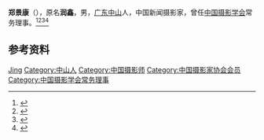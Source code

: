 '''郑景康'''（{{bd|1904年|8月|1978年|8月23日}}），原名'''润鑫'''，男，[[广东|广东]][[香山县|中山]]人，中国新闻摄影家，曾任[[中国摄影学会|中国摄影学会]]常务理事。<ref>{{Cite book|title=20世纪中华人物名字号辞典|author=周家珍编著|publisher=法律出版社|year=2000|isbn=9787503628320|location=北京|pages=}}</ref><ref>{{Cite book|title=新闻传播百科全书|author=邱沛篁, 吴信训, 向纯武等主编|publisher=四川人民出版社|year=1998|isbn=|location=成都|pages=}}</ref><ref>{{Cite book|title=中国近现代人物别名词典|author=徐为民编|publisher=沈阳出版社|year=1993|isbn=|location=沈阳|pages=}}</ref><ref>{{Cite book|title=中华当代文化名人大辞典|author=张品兴, 殷登祥, 陈有进等主编|publisher=中国广播电视出版社|year=1992|isbn=9787504315137|location=北京|pages=}}</ref>

== 参考资料 ==
{{reflist}}

{{中国人物小作品}}
{{Navboxes 
| title  = 郑景康在[[中国摄影家协会|中国摄影家协会]]的职务
| list1  =
{{中国摄影学会第二届理事会}}
}}

{{Authority control}}
{{DEFAULTSORT:Zheng郑}}
[[Category:郑姓|Jing]]
[[Category:中山人|Category:中山人]]
[[Category:中国摄影师|Category:中国摄影师]]
[[Category:中国摄影家协会会员|Category:中国摄影家协会会员]]
[[Category:中国摄影学会常务理事|Category:中国摄影学会常务理事]]